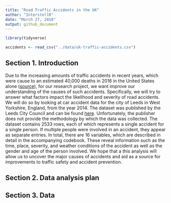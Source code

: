 ```yaml
---
title: "Road Traffic Accidents in the UK"
author: "InterstellR"
date: "March 27, 2018"
output: github_document
---
```


```r
library(tidyverse)
```

```r
accidents <- read_csv("../data/uk-traffic-accidents.csv")
```

## Section 1. Introduction

Due to the increasing amounts of traffic accidents in recent years, which were cause to an estimated 40,000 deaths in 2016 in the United States alone ([source](http://fortune.com/2017/02/15/traffic-deadliest-year/)), for our research project, we want improve our understanding of the causes of such accidents. Specifically, we will try to answer what factors impact the likelihood and severity of road accidents. We will do so by looking at car accident data for the city of Leeds in West Yorkshire, England, from the year 2014. The dataset was published by the Leeds City Council and can be found [here](https://data.gov.uk/dataset/road-traffic-accidents/resource/fa7bb4b9-e4e5-41fd-a1c8-49103b35a60f). Unfortunately, the publisher does not provide the methodology by which the data was collected. The dataset contains 2533 rows, each of which represents a single accident for a single person. If multiple people were involved in an accident, they appear as separate entries. In total, there are 16 variables, which are described in detail in the accompanying codebook. These reveal information such as the time, place, severity, and weather conditions of the accident as well as the gender and age of the person involved. We hope that a this analysis will allow us to uncover the major causes of accidents and aid as a source for improvements to traffic safety and accident prevention.

## Section 2. Data analysis plan

## Section 3. Data
